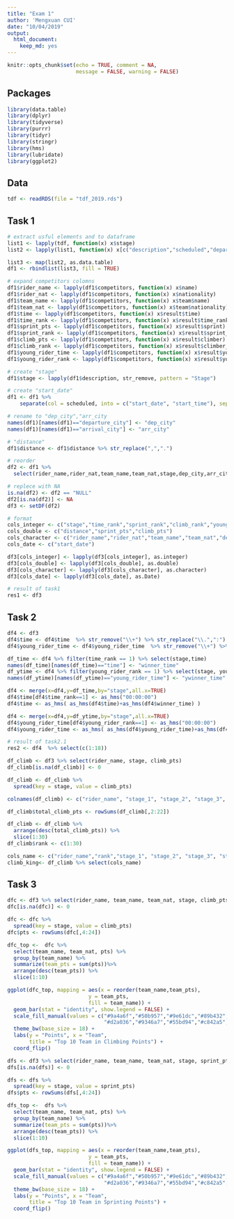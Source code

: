 ```yaml
---
title: "Exam 1"
author: 'Mengxuan CUI'
date: "10/04/2019"
output: 
  html_document:
    keep_md: yes
---
```


```r
knitr::opts_chunk$set(echo = TRUE, comment = NA, 
                      message = FALSE, warning = FALSE)
```

## Packages

```r
library(data.table)
library(dplyr)
library(tidyverse)
library(purrr)
library(tidyr)
library(stringr)
library(hms)
library(lubridate)
library(ggplot2)
```

## Data

```r
tdf <- readRDS(file = "tdf_2019.rds")
```

## Task 1
```r

# extract usful elements and to dataframe
list1 <- lapply(tdf, function(x) x$stage)
list2 <- lapply(list1, function(x) x[c("description","scheduled","departure_city","arrival_city","classification","distance","competitors")])

list3 <- map(list2, as.data.table)
df1 <- rbindlist(list3, fill = TRUE)

# expand competitors colomns 
df1$rider_name <- lapply(df1$competitors, function(x) x$name)
df1$rider_nat <- lapply(df1$competitors, function(x) x$nationality)
df1$team_name <- lapply(df1$competitors, function(x) x$team$name)
df1$team_nat <- lapply(df1$competitors, function(x) x$team$nationality)
df1$time <- lapply(df1$competitors, function(x) x$result$time)
df1$time_rank <- lapply(df1$competitors, function(x) x$result$time_ranking)
df1$sprint_pts <- lapply(df1$competitors, function(x) x$result$sprint)
df1$sprint_rank <- lapply(df1$competitors, function(x) x$result$sprint_ranking)
df1$climb_pts <- lapply(df1$competitors, function(x) x$result$climber)
df1$climb_rank <- lapply(df1$competitors, function(x) x$result$climber_ranking)
df1$young_rider_time <- lapply(df1$competitors, function(x) x$result$young_rider)
df1$young_rider_rank <- lapply(df1$competitors, function(x) x$result$young_rider_ranking)

# create "stage" 
df1$stage <- lapply(df1$description, str_remove, pattern = "Stage")

# create "start_date" 
df1 <- df1 %>% 
    separate(col = scheduled, into = c("start_date", "start_time"), sep = "T") 

# rename to "dep_city","arr_city
names(df1)[names(df1)=="departure_city"] <- "dep_city"
names(df1)[names(df1)=="arrival_city"] <- "arr_city"

# "distance"
df1$distance <- df1$distance %>% str_replace(",",".")

# reorder 
df2 <- df1 %>%
  select(rider_name,rider_nat,team_name,team_nat,stage,dep_city,arr_city,classification,distance,start_date,time,time_rank,sprint_pts,sprint_rank,climb_pts,climb_rank,young_rider_time,young_rider_rank)

# replece with NA 
is.na(df2) <- df2 == "NULL"
df2[is.na(df2)] <- NA 
df3 <- setDF(df2)

# format 
cols_integer <- c("stage","time_rank","sprint_rank","climb_rank","young_rider_rank")
cols_double <- c("distance","sprint_pts","climb_pts")
cols_character <- c("rider_name","rider_nat","team_name","team_nat","dep_city","arr_city","classification","time","young_rider_time")
cols_date <- c("start_date")

df3[cols_integer] <- lapply(df3[cols_integer], as.integer)
df3[cols_double] <- lapply(df3[cols_double], as.double)
df3[cols_character] <- lapply(df3[cols_character], as.character)
df3[cols_date] <- lapply(df3[cols_date], as.Date)

# result of task1
res1 <- df3

```

## Task 2

```r

df4 <- df3
df4$time <- df4$time  %>% str_remove("\\+") %>% str_replace("\\.",":") %>% as_hms
df4$young_rider_time <- df4$young_rider_time  %>% str_remove("\\+") %>% str_replace("\\.",":") %>% as_hms

df_time <- df4 %>% filter(time_rank == 1) %>% select(stage,time) 
names(df_time)[names(df_time)=="time"] <- "winner_time"
df_ytime <- df4 %>% filter(young_rider_rank == 1) %>% select(stage, young_rider_time)
names(df_ytime)[names(df_ytime)=="young_rider_time"] <- "ywinner_time"

df4 <- merge(x=df4,y=df_time,by="stage",all.x=TRUE)
df4$time[df4$time_rank==1] <- as_hms("00:00:00")
df4$time <- as_hms( as_hms(df4$time)+as_hms(df4$winner_time) )

df4 <- merge(x=df4,y=df_ytime,by="stage",all.x=TRUE)
df4$young_rider_time[df4$young_rider_rank==1] <- as_hms("00:00:00")
df4$young_rider_time <- as_hms( as_hms(df4$young_rider_time)+as_hms(df4$ywinner_time) )

# result of task2.1
res2 <- df4  %>% select(c(1:18))

```


```r

df_climb <- df3 %>% select(rider_name, stage, climb_pts) 
df_climb[is.na(df_climb)] <- 0 

df_climb <- df_climb %>% 
  spread(key = stage, value = climb_pts) 

colnames(df_climb) <- c("rider_name", "stage_1", "stage_2", "stage_3", "stage_4", "stage_5", "stage_6", "stage_7", "stage_8", "stage_9", "stage_10", "stage_11", "stage_12", "stage_13", "stage_14", "stage_15", "stage_16", "stage_17", "stage_18", "stage_19", "stage_20", "stage_21")

df_climb$total_climb_pts <- rowSums(df_climb[,2:22])

df_climb <- df_climb %>%
  arrange(desc(total_climb_pts)) %>%
  slice(1:30)
df_climb$rank <- c(1:30)

cols_name <- c("rider_name","rank","stage_1", "stage_2", "stage_3", "stage_4", "stage_5", "stage_6", "stage_7", "stage_8", "stage_9", "stage_10", "stage_11", "stage_12", "stage_13", "stage_14", "stage_15", "stage_16", "stage_17", "stage_18", "stage_19", "stage_20", "stage_21","total_climb_pts")
climb_king<- df_climb %>% select(cols_name)

```

## Task 3

```r

dfc <- df3 %>% select(rider_name, team_name, team_nat, stage, climb_pts) 
dfc[is.na(dfc)] <- 0 

dfc <- dfc %>% 
  spread(key = stage, value = climb_pts) 
dfc$pts <- rowSums(dfc[,4:24])

dfc_top <-  dfc %>%
  select(team_name, team_nat, pts) %>%
  group_by(team_name) %>%
  summarize(team_pts = sum(pts))%>%
  arrange(desc(team_pts)) %>%
  slice(1:10)

ggplot(dfc_top, mapping = aes(x = reorder(team_name,team_pts), 
                          y = team_pts,
                          fill = team_name)) +
  geom_bar(stat = "identity", show.legend = FALSE) +
  scale_fill_manual(values = c("#9a4a6f","#50b957","#9e61dc","#89b432","#5c70db",
                               "#d2a036","#9346a7","#55bd94","#c842a5","#437d44")) +
  theme_bw(base_size = 18) +
  labs(y = "Points", x = "Team",
       title = "Top 10 Team in Climbing Points") +
  coord_flip()

```


```r

dfs <- df3 %>% select(rider_name, team_name, team_nat, stage, sprint_pts) 
dfs[is.na(dfs)] <- 0 

dfs <- dfs %>% 
  spread(key = stage, value = sprint_pts) 
dfs$pts <- rowSums(dfs[,4:24])

dfs_top <-  dfs %>%
  select(team_name, team_nat, pts) %>%
  group_by(team_name) %>%
  summarize(team_pts = sum(pts))%>%
  arrange(desc(team_pts)) %>%
  slice(1:10)

ggplot(dfs_top, mapping = aes(x = reorder(team_name,team_pts), 
                          y = team_pts,
                          fill = team_name)) +
  geom_bar(stat = "identity", show.legend = FALSE) +
  scale_fill_manual(values = c("#9a4a6f","#50b957","#9e61dc","#89b432","#5c70db",
                               "#d2a036","#9346a7","#55bd94","#c842a5","#437d44")) +
  theme_bw(base_size = 18) +
  labs(y = "Points", x = "Team",
       title = "Top 10 Team in Sprinting Points") +
  coord_flip()

```

